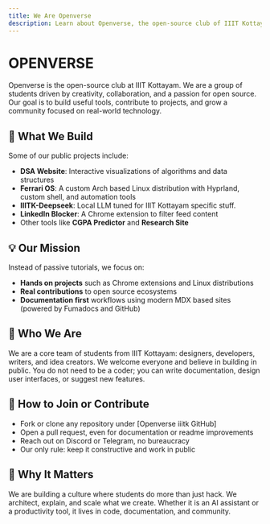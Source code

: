 ```yaml
---
title: We Are Openverse
description: Learn about Openverse, the open-source club of IIIT Kottayam, our projects, mission, and how to contribute.
---
```


# OPENVERSE

Openverse is the open-source club at IIIT Kottayam. We are a group of students driven by creativity, collaboration, and a passion for open source. Our goal is to build useful tools, contribute to projects, and grow a community focused on real-world technology.

## 🌟 What We Build

Some of our public projects include:
- **DSA Website**: Interactive visualizations of algorithms and data structures
- **Ferrari OS**: A custom Arch based Linux distribution with Hyprland, custom shell, and automation tools
- **IIITK-Deepseek**: Local LLM tuned for IIIT Kottayam specific stuff.
- **LinkedIn Blocker**: A Chrome extension to filter feed content
- Other tools like **CGPA Predictor** and **Research Site**

## 💡 Our Mission

Instead of passive tutorials, we focus on:
- **Hands on projects** such as Chrome extensions and Linux distributions
- **Real contributions** to open source ecosystems
- **Documentation first** workflows using modern MDX based sites (powered by Fumadocs and GitHub)

## 🧭 Who We Are

We are a core team of students from IIIT Kottayam: designers, developers, writers, and idea creators. We welcome everyone and believe in building in public. You do not need to be a coder; you can write documentation, design user interfaces, or suggest new features.

## 🤝 How to Join or Contribute

- Fork or clone any repository under [Openverse iiitk GitHub]
- Open a pull request, even for documentation or readme improvements
- Reach out on Discord or Telegram, no bureaucracy
- Our only rule: keep it constructive and work in public

## 🚀 Why It Matters

We are building a culture where students do more than just hack. We architect, explain, and scale what we create. Whether it is an AI assistant or a productivity tool, it lives in code, documentation, and community.

